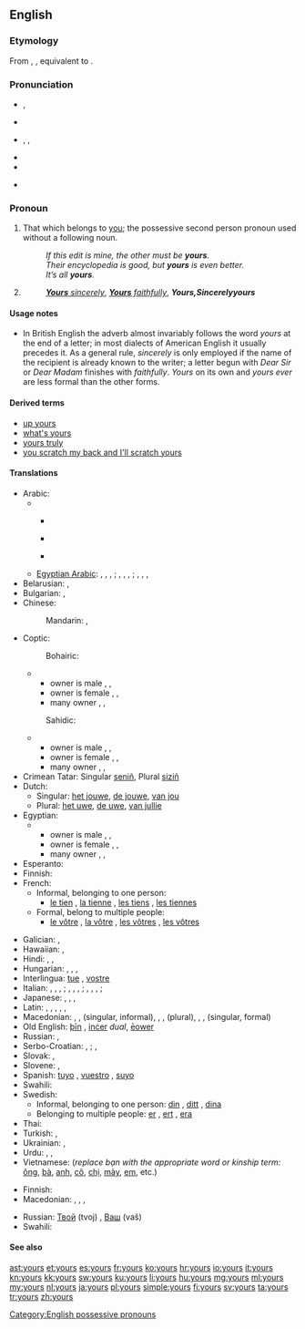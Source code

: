 ==English==
{{wikipedia}}

===Etymology===
From {{etyl|enm}} {{term|youres|lang=enm}}, {{term|ȝoures|lang=enm}}, equivalent to {{suffix|your|'s}}.

===Pronunciation===
* {{a|RP}} {{IPA|/jɔː(ɹ)z/}}, {{X-SAMPA|/jO:(r)z/}}
* {{rhymes|ɔː(ɹ)z}}
* {{a|US}} {{enPR|yôrz}}, {{IPA|/jɔːɹz/|/jɚz/|/jɝːz/}}, {{X-SAMPA|/jO:rz/}}
* {{audio|en-us-yours.ogg|Audio (US)}}
* {{rhymes|ɔː(ɹ)z}}
* {{homophones|yaws}} {{qualifier|in [[non-rhotic]] accents}}

===Pronoun===
{{en-pron}}

# That which belongs to [[you]]; the possessive second person pronoun used without a following noun.
#: ''If this edit is mine, the other must be '''yours'''.''
#: ''Their encyclopedia is good, but '''yours''' is even better.''
#: ''It’s all '''yours'''.''
# {{non-gloss definition|Written at the end of a letter, before the signature.}}
#: ''[[yours sincerely|'''Yours''' sincerely]]'', ''[[yours faithfully|'''Yours''' faithfully]]'', '''''Yours''''', ''Sincerely '''yours'''''

====Usage notes====
* In British English the adverb almost invariably follows the word ''yours'' at the end of a letter; in most dialects of American English it usually precedes it. As a general rule, ''sincerely'' is only employed if the name of the recipient is already known to the writer; a letter begun with ''Dear Sir'' or ''Dear Madam'' finishes with ''faithfully''. ''Yours'' on its own and ''yours ever'' are less formal than the other forms.

====Derived terms====
* [[up yours]]
* [[what's yours]]
* [[yours truly]]
* [[you scratch my back and I'll scratch yours]]

====Translations====
{{trans-top|possessive pronoun}}
* Arabic:
*** {{qualifier|belonging to one person}} {{t|ar|لك|m|tr=lak|sc=Arab}} {{t|ar|لك|f|tr=laki|sc=Arab}}
*** {{qualifier|belonging to tow persons}} {{t|ar|لكما|m|f|tr=lakuma|sc=Arab}}
*** {{qualifier|belonging to many persons}} {{t|ar|لكم|m|tr=lakum|sc=Arab}} {{t|ar|لكن|f|tr=lakun|sc=Arab}}
** [[Egyptian Arabic]]: {{qualifier|owner is male}} {{tø|arz|لك|tr=lik|sc=Arab}}, {{tø|arz|بتاعك|m|tr=betaʕak|sc=Arab}}, {{tø|arz|بتاعتاك|f|tr=betaʕtak|sc=Arab}}, {{tø|arz|بتوعاك|p|tr=betoʕak|sc=Arab}}; {{qualifier|owner is female}} {{tø|arz|لك|tr=liki|sc=Arab}}, {{tø|arz|بتاعك|m|tr=betaʕik|sc=Arab}}, {{tø|arz|بتاعتاك|f|tr=betaʕtik|sc=Arab}}, {{tø|arz|بتوعاك|p|tr=betoʕik|sc=Arab}}; {{qualifier|many owners}} {{tø|arz|ليكو|tr=liko|sc=Arab}}, {{tø|arz|بتاعكو|m|tr=betaʕko|sc=Arab}}, {{tø|arz|بتاعتكو|f|tr=betaʕetko|sc=Arab}}, {{tø|arz|بتوعكو|p|tr=betoʕko|sc=Arab}}
* Belarusian: {{t-|be|твой|tr=tvoj|xs=Belarusian}}, {{t-|be|ваш|tr=vaš|xs=Belarusian}} {{qualifier|formal}}
* Bulgarian: {{t-|bg|твой|tr=tvoj}}, {{t-|bg|ваш|tr=vaš}} {{qualifier|formal}}
* Chinese:
*: Mandarin: {{t-|cmn|你|alt=你的|tr=nǐ-de|sc=Hani}}, {{t-|cmn|您|alt=您的|tr=nín-de|sc=Hani}} {{qualifier|formal}}
* Coptic:
*: Bohairic:
*** owner is male {{tø|cop|ⲫⲱⲕ|m|tr=phōk}}, {{tø|cop|ⲑⲱⲕ|f|tr=θōk}}, {{tø|cop|ⲛⲟⲩⲕ|p|tr=nwk}}
*** owner is female {{tø|cop|ⲫⲱ|m|tr=phō}}, {{tø|cop|ⲑⲱ|f|tr=θō}}, {{tø|cop|ⲛⲟⲩ|p|tr=nw}}
*** many owner {{tø|cop|ⲫⲱⲧⲉⲛ|m|tr=phōten}}, {{tø|cop|ⲑⲱⲧⲉⲛ|f|tr=θōten}}, {{tø|cop|ⲛⲟⲩⲧⲉⲛ|p|tr=nwten}}
*: Sahidic:
*** owner is male {{tø|cop|ⲡⲱⲕ|m|tr=pōk}}, {{tø|cop|ⲧⲱⲕ|f|tr=tōk}}, {{tø|cop|ⲛⲟⲩⲕ|p|tr=nwk}}
*** owner is female {{tø|cop|ⲡⲱ|m|tr=pō}}, {{tø|cop|ⲧⲱ|f|tr=tō}}, {{tø|cop|ⲛⲟⲩ|p|tr=nw}}
*** many owner {{tø|cop|ⲡⲱⲧⲉⲛ|m|tr=pōten}}, {{tø|cop|ⲧⲱⲧⲉⲛ|f|tr=tōten}}, {{tø|cop|ⲛⲟⲩⲧⲉⲛ|p|tr=nwten}}
* Crimean Tatar: Singular [[seniñ]], Plural [[siziñ]]
* Dutch:
** Singular: [[het jouwe]], [[de jouwe]], [[van jou]]
** Plural: [[het uwe]], [[de uwe]], [[van jullie]]
* Egyptian:
*** owner is male {{tø|egy|𓅮𓇌𓎡|m|tr=payk}}, {{tø|egy|𓏏𓇌𓎡|f|tr=tayk}}, {{tø|egy|𓈖𓄿𓇌𓎡|p|tr=nayk}}
*** owner is female {{tø|egy|𓅮𓇌𓁐|m|tr=payt}}, {{tø|egy|𓏏𓇌𓁐 |f|tr=tayt}}, {{tø|egy|𓈖𓄿𓇌𓁐|p|tr=nayt}}
*** many owner {{tø|egy|𓅮𓇌𓀀|m|tr=payi}}, {{tø|egy|𓏏𓇌𓀀|f|tr=tayi}}, {{tø|egy|𓈖𓄿𓇌𓀀|p|tr=nayi}}
* Esperanto: {{t-|eo|la via|xs=Esperanto}}
* Finnish: {{t+|fi|sinun}}
* French:
** Informal, belonging to one person:
*** [[le tien]] {{m}}, [[la tienne]] {{f}}, [[les tiens]] {{p}}, [[les tiennes]] {{f|p}}
** Formal, belong to multiple people:
*** [[le vôtre]] {{m}}, [[la vôtre]] {{f}}, [[les vôtres]] {{p}}, [[les vôtres]] {{f|p}}
{{trans-mid}}
* Galician: {{t-|gl|teu|m|s|xs=Galician}}, {{t-|gl|voso|m|p|xs=Galician}}
* Hawaiian: {{tø|haw|ou}}, {{tø|haw|āu}}
* Hindi: {{qualifier|least formal}} {{t-|hi|तेरा|tr=tera|xs=Hindi}}, {{qualifier|formal}} {{t-|hi|आपका|tr=aapka|xs=Hindi}}, {{qualifier|informal}} {{t-|hi|तुम्हारा|tr=tumhaara|xs=Hindi}}
* Hungarian: {{t-|hu|tiéd}}, {{t+|hu|tied}}, {{t-|hu|tiétek}}, {{t+|hu|tietek}}
* Interlingua: [[tue]] {{s}}, [[vostre]] {{p}}
* Italian: {{qualifier|informal, belonging to one person}} {{t|it|tuo|m}}, {{t|it|tua|f}}, {{t|it|tuoi|m|p}}, {{t|it|tue|f|p}}; {{qualifier|formal, belonging to one person}} {{t|it|Suo|m}}, {{t|it|Sua|f}}, {{t|it|Suoi|m|p}}, {{t|it|Sue|f|p}}; {{qualifier|formal and informal belonging to multiple people, uncommon formal belonging to one person}} {{t|it|vostro|m}}, {{t|it|vostra|f}}, {{t|it|vostri|m|p}}, {{t|it|vostre|f|p}}; {{qualifier|uncommon, very formal belonging to multiple people}} {{t|it|Loro|m|f}}
* Japanese: {{qualifier|polite}} {{t|ja|あなたのもの|tr=anata-no mono}}, {{qualifier|familiar}} {{t|ja|きみのもの|tr=kimi-no mono}}, {{qualifier|polite}} {{t|ja|あなたたちのもの|p|tr=anatatachi-no mono}}, {{qualifier|familiar}} {{t|ja|きみたちのもの|p|tr=kimitachi-no mono}}
* Latin: {{t|la|tuus}}, {{t|la|tui}}, {{t|la|vestri}}, {{t|la|vestrum}}, {{t|la|vester}}, {{t|la|voster}}
* Macedonian: {{t-|mk|твој|m|tr=tvoj}}, {{t|mk|твоја|f|tr=tvója}}, {{t|mk|твое|n|tr=tvóe}} (singular, informal), {{t-|mk|ваш|m|tr=vaš}}, {{t|mk|ваша|f|tr=váša}}, {{t-|mk|ваше|n|tr=váše}} (plural), {{t-|mk|ваш|m|alt=Ваш|tr=vaš}}, {{t|mk|ваша|f|alt=Ваша|tr=váša}}, {{t-|mk|ваше|n|alt=Ваше|tr=váše}} (singular, formal)
* Old English: [[þin|þīn]] {{s}}, [[incer|inċer]] ''dual'', [[eower|ēower]] {{p}}
* Russian: {{t+|ru|твой|tr=tvoj}} {{qualifier|informal}}, {{t+|ru|ваш|tr=vaš}} {{qualifier|formal}}
* Serbo-Croatian: {{t|sh|твој|sc=Cyrl|xs=Serbo-Croatian}}, {{t|sh|tvoj|xs=Serbo-Croatian}}; {{t|sh|ваш|sc=Cyrl|xs=Serbo-Croatian}}, {{t|sh|vaš|xs=Serbo-Croatian}} {{qualifier|formal}}
* Slovak: {{t-|sk|tvoj}}, {{t-|sk|váš}} {{qualifier|formal}}
* Slovene: {{t+|sl|tvoj}}, {{t+|sl|vaš}} {{qualifier|formal}}
* Spanish: [[tuyo]] {{s}}, [[vuestro]] {{p}}, [[suyo]] {{qualifier|formal}}
* Swahili: {{t+|sw|wako|xs=Swahili}}
* Swedish:
** Informal, belonging to one person: [[din]] {{c}}, [[ditt]] {{n}}, [[dina]] {{p}}
** Belonging to multiple people: [[er]] {{c}}, [[ert]] {{n}}, [[era]] {{p}}
* Thai: {{t|th|ของคุณ|tr=kŏng kun}}
* Turkish: {{t|tr|seninki}}, {{t|tr|sizinki}}
* Ukrainian: {{t|uk|твій|tr=tvij|xs=Ukrainian}} {{qualifier|informal}}, {{t+|uk|ваш|tr=vaš|xs=Ukrainian}} {{qualifier|formal}}
* Urdu: {{qualifier|least formal}} {{t|ur|تیرا|tr=tera|xs=Urdu}}, {{qualifier|informal}} {{t|ur|تمہارا|tr=tumhaara|xs=Urdu}}, {{qualifier|formal}} {{t-|ur|آپ کا|tr=aap ka|xs=Urdu}}
* Vietnamese: {{t|vi|của bạn|xs=Vietnamese}} (''replace bạn with the appropriate word or kinship term:'' [[ông]], [[bà]], [[anh]], [[cô]], [[chị]], [[mày]], [[em]], etc.)
{{trans-bottom}}

{{trans-top|Sincerely}}
* Finnish: {{t+|fi|terveisin}}
* Macedonian: {{t-|mk|твој|m|alt=Твој|tr=tvoj}}, {{t|mk|твоја|f|alt=Твоја|tr=tvója}} {{qualifier|informal}}, {{t-|mk|ваш|m|alt=Ваш|tr=vaš}}, {{t|mk|ваша|f|alt=Ваша|tr=váša}} {{qualifier|formal}}
{{trans-mid}}
* Russian: [[твой|Твой]] (tvoj) {{qualifier|informal}}, [[ваш|Ваш]] (vaš) {{qualifier|formal}}
* Swahili: {{t+|sw|wako|xs=Swahili}}
{{trans-bottom}}

====See also====
{{English personal pronouns}}

[[Category:English possessive pronouns]]

[[ast:yours]]
[[et:yours]]
[[es:yours]]
[[fr:yours]]
[[ko:yours]]
[[hr:yours]]
[[io:yours]]
[[it:yours]]
[[kn:yours]]
[[kk:yours]]
[[sw:yours]]
[[ku:yours]]
[[li:yours]]
[[hu:yours]]
[[mg:yours]]
[[ml:yours]]
[[my:yours]]
[[nl:yours]]
[[ja:yours]]
[[pl:yours]]
[[simple:yours]]
[[fi:yours]]
[[sv:yours]]
[[ta:yours]]
[[tr:yours]]
[[zh:yours]]